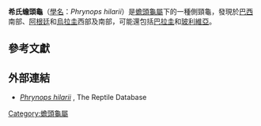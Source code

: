 {{Speciesbox
| name =希氏蟾頭龜
| image = Phrynops_hilarii_2.jpg
| status = LC | status_system = IUCN2.3
| genus = Phrynops
| species = hilarii
| authority = (Duméril and Bibron 1835<ref name=db35>Duméril, A.M.C. and Bibron, G. 1835. Erpétologie Générale ou Histoire
Naturelle des Reptiles. Tome Second. Paris: Roret, 680 pp.</ref>)
| synonyms = 
* ''Platemys hilarii'' <small>Duméril & Bibron, 1835</small>
* ''Hydraspis hilairii'' <small>Gray, 1844</small> ''([[ex_errore|ex errore]])''
* ''Hydraspis hilarii'' <small>Gray, 1856</small>
* ''Spatulemys lasalae'' <small>Gray, 1872</small>
* ''Hydraspis hilari'' <small>Koslowsky, 1898</small> ''(ex errore)''
* ''Hydraspis geoffroyanus hilarii'' <small>Siebenrock, 1905</small>
* ''Phrynops hilarii'' <small>Stejneger, 1909</small>
* ''Phrynops geoffroana hilarii'' <small>Müller, 1939</small>
* ''Phrynops geoffroanus hilarii'' <small>Wermuth & Mertens, 1961</small>
* ''Hydraspis hilairi'' <small>Pritchard, 1967</small> ''(ex errore)''
* ''Phrynops hilari'' <small>Goode, 1967</small>
| synonyms_ref=<ref name="Fritz 2007">{{Cite journal |journal=Vertebrate Zoology |title=Checklist of Chelonians of the World |date=2007 |author=Fritz Uwe |coauthors=Peter Havaš |volume=57 |issue=2 |pages=341 |id=ISSN 18640-5755 |url=http://www.cnah.org/pdf_files/851.pdf |archiveurl=https://www.webcitation.org/5v20ztMND?url=http://www.cnah.org/pdf_files/851.pdf |archivedate=2010-12-17 |accessdate=29 May 2012 |deadurl=yes }}</ref>
}}

'''希氏蟾頭龜'''（[[學名|學名]]：''Phrynops hilarii''）是[[蟾頭龜屬|蟾頭龜屬]]下的一種側頸龜，發現於[[巴西|巴西]]南部、[[阿根廷|阿根廷]]和[[烏拉圭|烏拉圭]]西部及南部，可能還包括[[巴拉圭|巴拉圭]]和[[玻利維亞|玻利維亞]]。

==參考文獻==
{{reflist}}

==外部連結==
{{Commons category|Phrynops hilarii|希氏蟾頭龜}}
{{wikispecies|Phrynops hilarii}}
*[http://reptile-database.reptarium.cz/species?genus=Phrynops&species=hilarii ''Phrynops hilarii''] {{Wayback|url=http://reptile-database.reptarium.cz/species?genus=Phrynops&species=hilarii |date=20180902152003 }}, The Reptile Database
{{Taxonbar|from=Q1080458}}

[[Category:蟾頭龜屬|Category:蟾頭龜屬]]